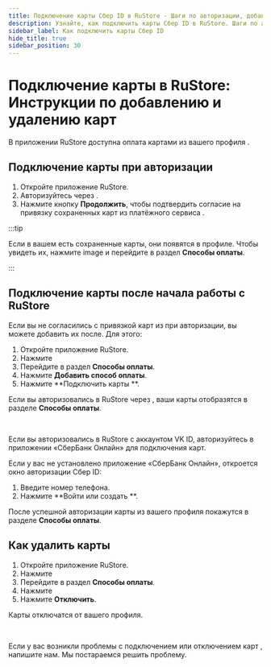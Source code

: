 ```yaml
---
title: Подключение карты Сбер ID в RuStore - Шаги по авторизации, добавлению и удалению карт
description: Узнайте, как подключить карты Сбер ID в RuStore. Шаги по авторизации, добавлению и удалению карт в приложении. Решите проблемы с подключением через подробные инструкции.
sidebar_label: Как подключить карты Сбер ID
hide_title: true
sidebar_position: 30
---
```


# Подключение карты  в RuStore: Инструкции по добавлению и удалению карт

В приложении RuStore доступна оплата картами из вашего профиля .

## Подключение карты  при авторизации

1. Откройте приложение RuStore.
1. Авторизуйтесь через . 
1. Нажмите кнопку **Продолжить**, чтобы подтвердить согласие на привязку сохраненных карт из платёжного сервиса .



:::tip

Если в вашем  есть сохраненные карты, они появятся в профиле. Чтобы увидеть их, нажмите image и перейдите в раздел **Способы оплаты**.

:::

## Подключение карты  после начала работы с RuStore

Если вы не согласились с привязкой карт из  при авторизации, вы можете добавить их после. Для этого:

1. Откройте приложение RuStore.
1. Нажмите 
1. Перейдите в раздел **Способы оплаты**.
1. Нажмите **Добавить способ оплаты**.
1. Нажмите **Подключить карты **.

Если вы авторизовались в RuStore через , ваши карты отобразятся в разделе **Способы оплаты**.


&nbsp;


Если вы авторизовались в RuStore с аккаунтом VK ID, авторизуйтесь в приложении «СберБанк Онлайн» для подключения карт.

Если у вас не установлено приложение «СберБанк Онлайн», откроется окно авторизации Сбер ID:

1. Введите номер телефона.
1. Нажмите **Войти или создать **.



После успешной авторизации карты из вашего профиля  покажутся в разделе **Способы оплаты**.

## Как удалить карты 

1. Откройте приложение RuStore.
1. Нажмите 
1. Перейдите в раздел **Способы оплаты**.
1. Нажмите 
1. Нажмите **Отключить**.

Карты  отключатся от вашего профиля.


&nbsp;


Если у вас возникли проблемы с подключением или отключением карт , напишите нам. Мы постараемся решить проблему.
